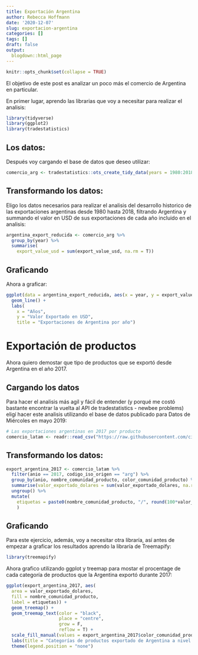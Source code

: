 ```yaml
---
title: Exportación Argentina
author: Rebecca Hoffmann
date: '2020-12-07'
slug: exportacion-argentina
categories: []
tags: []
draft: false
output:
  blogdown::html_page
---
```


```r
knitr::opts_chunk$set(collapse = TRUE)
```

El objetivo de este post es analizar un poco más el comercio de Argentina en particular. 

En primer lugar, aprendo las librarias que voy a necesitar para realizar el analisis:

```r
library(tidyverse)
library(ggplot2)
library(tradestatistics)
```

## Los datos:
Después voy cargando el base de datos que deseo utilizar:
```r
comercio_arg <- tradestatistics::ots_create_tidy_data(years = 1980:2018, reporters = "arg") 
```

## Transformando los datos:
Eligo los datos necesarios para realizar el analisis del desarrollo historico de las exportaciones argentinas desde 1980 hasta 2018, filtrando Argentina y summando el valor en USD de sus exportaciones de cada año incluido en el analisis:

```r
argentina_export_reducida <- comercio_arg %>%
  group_by(year) %>%
  summarise(
    export_value_usd = sum(export_value_usd, na.rm = T))
```
## Graficando
Ahora a graficar: 
```r
ggplot(data = argentina_export_reducida, aes(x = year, y = export_value_usd)) +
  geom_line() +
  labs(
    x = "Años",
    y = "Valor Exportado en USD",
    title = "Exportaciones de Argentina por año")
```

# Exportación de productos
Ahora quiero demostar que tipo de productos que se exportó desde Argentina en el año 2017.

## Cargando los datos
Para hacer el analisis más agil y fácil de entender (y porqué me costó bastante encontrar la vuelta al API de tradestatistics - newbee problems) eligí hacer este analisis utilizando el base de datos publicado para Datos de Miércoles en mayo 2019:

```r
# Las exportaciones argentinas en 2017 por producto
comercio_latam <- readr::read_csv("https://raw.githubusercontent.com/cienciadedatos/datos-de-miercoles/master/datos/2019/2019-05-01/comercio_hispanoamerica_mundo_agregado.csv") 
```

## Transformando los datos:
```r
export_argentina_2017 <- comercio_latam %>%
  filter(anio == 2017, codigo_iso_origen == "arg") %>%
  group_by(anio, nombre_comunidad_producto, color_comunidad_producto) %>%
  summarise(valor_exportado_dolares = sum(valor_exportado_dolares, na.rm = T)) %>%
  ungroup() %>%
  mutate(
    etiquetas = paste0(nombre_comunidad_producto, "/", round(100*valor_exportado_dolares/sum(valor_exportado_dolares), 2), "%")
    )
```

## Graficando
Para este ejercicio, además,  voy a necesitar otra libraría, así antes de empezar a graficar los resultados aprendo la libraría de Treemapify:

```r
library(treemapify)
```

Ahora grafico utilizando ggplot y treemap para mostar el procentage de cada categoría de productos que la Argentina exportó durante 2017:
```r
ggplot(export_argentina_2017, aes(
  area = valor_exportado_dolares, 
  fill = nombre_comunidad_producto,
  label = etiquetas)) +
  geom_treemap() +
  geom_treemap_text(color = "black",
                    place = "centre",
                    grow = F,
                    reflow = T) +
  scale_fill_manual(values = export_argentina_2017$color_comunidad_producto) +
  labs(title = "Categorías de productos exportado de Argentina a nivel Mundial (2017)") +
  theme(legend.position = "none")
```
